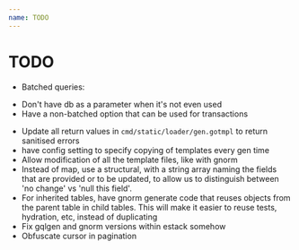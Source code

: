 ```yaml
---
name: TODO
---
```


#  TODO
* Batched queries:
 - Don't have db as a parameter when it's not even used
 - Have a non-batched option that can be used for transactions
* Update all return values in `cmd/static/loader/gen.gotmpl`  to return sanitised errors
* have config setting to specify copying of templates every gen time
* Allow modification of all the template files, like with gnorm
* Instead of map, use a structural, with a string array naming the fields that are provided or to be updated, to allow us to distinguish between 'no change' vs 'null this field'.
* For inherited tables, have gnorm generate code that reuses objects from the parent table in child tables.  This will make it easier to reuse tests, hydration, etc, instead of duplicating
* Fix gqlgen and gnorm versions within estack somehow
* Obfuscate cursor in pagination

